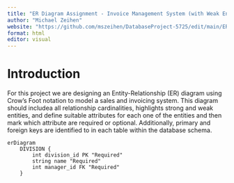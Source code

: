 ```yaml
---
title: "ER Diagram Assignment - Invoice Management System (with Weak Entity)"
author: "Michael Zeihen"
website: "https://github.com/mszeihen/DatabaseProject-5725/edit/main/ERDiagram_Assignment.qmd"
format: html
editor: visual
---
```


# Introduction

For this project we are designing an Entity-Relationship (ER) diagram using Crow’s Foot notation to model a sales and invoicing system. This diagram should includea all relationship cardinalities, highlights strong and weak entities, and define suitable attributes for each one of the entities and then mark which attribute are required or optional. Additionally, primary and foreign keys are identified to in each table within the database schema.


```mermaid
erDiagram
    DIVISION {
        int division_id PK "Required"
        string name "Required"
        int manager_id FK "Required"
    }

```


